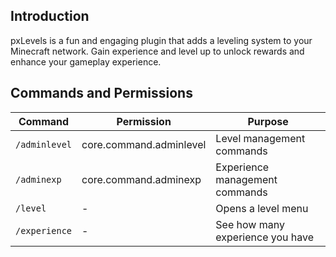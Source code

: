 ## Introduction

pxLevels is a fun and engaging plugin that adds a leveling system to your Minecraft network. Gain experience and level up to unlock rewards and enhance your gameplay experience.

## Commands and Permissions
| Command       | Permission              | Purpose                          |
| ------------- | ----------------------- | -------------------------------- |
| `/adminlevel` | core.command.adminlevel | Level management commands        |
| `/adminexp`   | core.command.adminexp   | Experience management commands   |
| `/level`      | -                       | Opens a level menu               |
| `/experience` | -                       | See how many experience you have |
